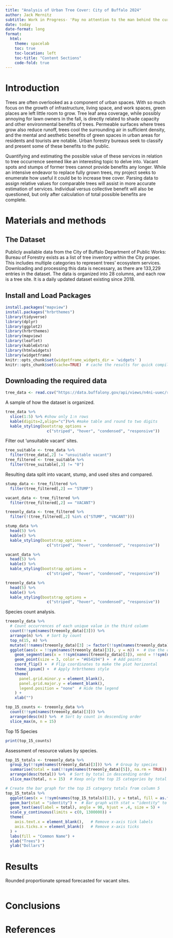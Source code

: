 ```yaml
---
title: "Analysis of Urban Tree Cover: City of Buffalo 2024"
author: Jack Mernitz
subtitle: Work in Progress- 'Pay no attention to the man behind the curtain'
date: today
date-format: long
format:
  html:
    theme: spacelab
    toc: true
    toc-location: left
    toc-title: "Content Sections"
    code-fold: true
---
```


# Introduction

Trees are often overlooked as a component of urban spaces. With so much focus on the growth of infrastructure, living space, and work spaces, green places are left little room to grow. Tree leaf area coverage, while possibly annoying for lawn owners in the fall, is directly related to shade capacity and other environmental benefits of trees. Permeable surfaces where trees grow also reduce runoff, trees cool the surrounding air in sufficient density, and the mental and aesthetic benefits of green spaces in urban areas for residents and tourists are notable. Urban forestry bureaus seek to classify and present some of these benefits to the public.

Quantifying and estimating the possible value of these services in relation to tree occurrence seemed like an interesting topic to delve into. Vacant spots and stumps of former trees cannot provide benefits any longer. While an intensive endeavor to replace fully grown trees, my project seeks to enumerate how useful it could be to increase tree cover. Parsing data to assign relative values for comparable trees will assist in more accurate estimation of services. Individual versus collective benefit will also be questioned, but only after calculation of total possible benefits are complete.

# Materials and methods

## The Dataset

Publicly available data from the City of Buffalo Department of Public Works: Bureau of Forestry exists as a list of tree inventory within the City proper. This includes multiple categories to represent trees' ecosystem services. Downloading and processing this data is necessary, as there are 133,229 entries in the dataset. The data is organized into 28 columns, and each row is a tree site. It is a daily updated dataset existing since 2018.

## Install and Load Packages

```r
install.packages("mapview")
install.packages("hrbrthemes")
library(tidyverse)
library(dplyr)
library(ggplot2)
library(hrbrthemes)
library(mapview)
library(leaflet)
library(kableExtra)
library(htmlwidgets)
library(widgetframe)
knitr::opts_chunk$set(widgetframe_widgets_dir = 'widgets' ) 
knitr::opts_chunk$set(cache=TRUE)  # cache the results for quick compiling
```

## Downloading the required data

```r
tree_data <- read.csv("https://data.buffalony.gov/api/views/n4ni-uuec/rows.csv?accessType=DOWNLOAD")
```

A sample of how the dataset is organized.

```r
tree_data %>% 
  slice(1:5) %>% #show only 1:n rows
  kable(digits=2,align="c")%>% #make table and round to two digits
  kable_styling(bootstrap_options = 
                  c("striped", "hover", "condensed", "responsive")) 
```

Filter out 'unsuitable vacant' sites.
```r
tree_suitable <- tree_data %>%
  filter(tree_data[,2] != "unsuitable vacant")
tree_filtered <- tree_suitable %>%
  filter(tree_suitable[,3] != "0")
```


Resulting data split into vacant, stump, and used sites and compared.
```r
stump_data <- tree_filtered %>%
  filter(tree_filtered[,2] == "STUMP")

vacant_data <- tree_filtered %>%
  filter(tree_filtered[,2] == "VACANT")

treeonly_data <- tree_filtered %>%
  filter(!(tree_filtered[,2] %in% c("STUMP", "VACANT")))

stump_data %>%
  head(5) %>%
  kable() %>%
  kable_styling(bootstrap_options = 
                  c("striped", "hover", "condensed", "responsive"))

vacant_data %>%
  head(5) %>%
  kable() %>%
  kable_styling(bootstrap_options = 
                  c("striped", "hover", "condensed", "responsive"))

treeonly_data %>%
  head(5) %>%
  kable() %>%
  kable_styling(bootstrap_options = 
                  c("striped", "hover", "condensed", "responsive"))
```

Species count analysis.

```r
treeonly_data %>%
  # Count occurrences of each unique value in the third column
  count(!!sym(names(treeonly_data)[3])) %>% 
  arrange(n) %>%  # Sort by count
  top_n(15, n) %>%
  mutate(!!names(treeonly_data)[3] := factor(!!sym(names(treeonly_data)[3]), levels = unique(!!sym(names(treeonly_data)[3])))) %>%  # Factor for ordered axis
  ggplot(aes(x = !!sym(names(treeonly_data)[3]), y = n)) +  # Use the count (n) on the y-axis
    geom_segment(aes(x = !!sym(names(treeonly_data)[3]), xend = !!sym(names(treeonly_data)[3]), y = 0, yend = n), color = "gray") +  # Add segments
    geom_point(size = 3, color = "#654194") +  # Add points
    coord_flip() +  # Flip coordinates to make the plot horizontal
    theme_ipsum() +  # Apply hrbrthemes style
    theme(
      panel.grid.minor.y = element_blank(),
      panel.grid.major.y = element_blank(),
      legend.position = "none"  # Hide the legend
    ) +
    xlab("") 

top_15_counts <- treeonly_data %>%
  count(!!sym(names(treeonly_data)[3])) %>%
  arrange(desc(n)) %>%  # Sort by count in descending order
  slice_max(n, n = 15)  
```
Top 15 Species
```r
print(top_15_counts)
```


Assessment of resource values by species.
```r
top_15_totals <- treeonly_data %>%
  group_by(!!sym(names(treeonly_data)[3])) %>%  # Group by species
  summarise(total = sum(!!sym(names(treeonly_data)[5]), na.rm = TRUE)) %>%  
  arrange(desc(total)) %>%  # Sort by total in descending order
  slice_max(total, n = 15)  # Keep only the top 15 categories by total sum

# Create the bar graph for the top 15 category totals from column 5
top_15_totals %>%
  ggplot(aes(x = !!sym(names(top_15_totals)[1]), y = total, fill = as.factor(!!sym(names(top_15_totals)[1])))) +  # Use category for x-axis and fill by category
  geom_bar(stat = "identity") +  # Bar graph with stat = "identity" to use the actual totals
  geom_text(aes(label = total), angle = 90, hjust = .4, size = 5) +
  scale_y_continuous(limits = c(0, 1300000)) +
  theme(
    axis.text.x = element_blank(),   # Remove x-axis tick labels
    axis.ticks.x = element_blank()   # Remove x-axis ticks
  ) +
  labs(fill = "Common Name") +
  xlab("Trees") +
  ylab("Dollars")
```

# Results

Rounded proportionate spread forecasted for vacant sites.
```r

```

# Conclusions

# References
